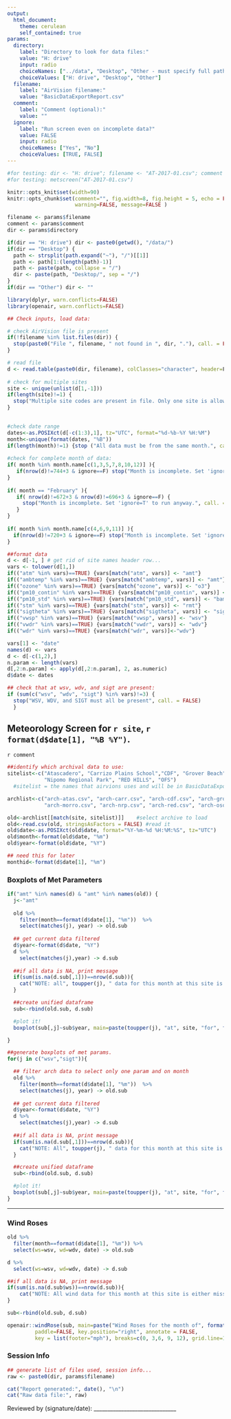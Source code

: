 ```yaml
---
output:
  html_document:
    theme: cerulean
    self_contained: true
params:
  directory:
    label: "Directory to look for data files:"
    value: "H: drive"
    input: radio
    choiceNames: ["../data", "Desktop", "Other - must specify full path in filename, below"]
    choiceValues: ["H: drive", "Desktop", "Other"]
  filename: 
    label: "AirVision filename:" 
    value: "BasicDataExportReport.csv"
  comment: 
    label: "Comment (optional):"
    value: ""
  ignore:
    label: "Run screen even on incomplete data?"
    value: FALSE
    input: radio
    choiceNames: ["Yes", "No"]
    choiceValues: [TRUE, FALSE]  
---
```


```r

#for testing: dir <- "H: drive"; filename <- "AT-2017-01.csv"; comment <- ""; ignore <- FALSE
#for testing: metscreen("AT-2017-01.csv")

knitr::opts_knit$set(width=90)
knitr::opts_chunk$set(comment="", fig.width=8, fig.height = 5, echo = FALSE, 
                      warning=FALSE, message=FALSE )

filename <- params$filename
comment <- params$comment
dir <- params$directory

if(dir == "H: drive") dir <- paste0(getwd(), "/data/")
if(dir == "Desktop") {
  path <- strsplit(path.expand("~"), "/")[[1]]
  path <- path[1:(length(path)-1)]
  path <- paste(path, collapse = "/")
  dir <- paste(path, "Desktop/", sep = "/")
} 
if(dir == "Other") dir <- ""

```

```r
library(dplyr, warn.conflicts=FALSE)
library(openair, warn.conflicts=FALSE)
```

```r
## Check inputs, load data:

# check AirVision file is present
if(!filename %in% list.files(dir)) {
  stop(paste0("File ", filename, " not found in ", dir, "."), call. = FALSE)
} 

# read file
d <- read.table(paste0(dir, filename), colClasses="character", header=F, sep=",")
  
# check for multiple sites
site <- unique(unlist(d[1,-1]))
if(length(site)!=1) {
  stop("Multiple site codes are present in file. Only one site is allowed.", call. = FALSE)
}

  
#check date range
dates<-as.POSIXct(d[-c(1:3),1], tz="UTC", format="%d-%b-%Y %H:%M")
month<-unique(format(dates, "%B"))
if(length(month)!=1) {stop ("All data must be from the same month.", call. = FALSE)}
  
#check for complete month of data:
if( month %in% month.name[c(1,3,5,7,8,10,12)] ){
   if(nrow(d)!=744+3 & ignore==F) stop("Month is incomplete. Set 'ignore=T' to run anyway.", call. = FALSE)
}
  
if( month == "February" ){
   if( nrow(d)!=672+3 & nrow(d)!=696+3 & ignore==F) {
     stop("Month is incomplete. Set 'ignore=T' to run anyway.", call. = FALSE)
   } 
}
  
if( month %in% month.name[c(4,6,9,11)] ){
  if(nrow(d)!=720+3 & ignore==F) stop("Month is incomplete. Set 'ignore=T' to run anyway.", call. = FALSE)
}

##format data
d <- d[-1, ] # get rid of site names header row...
vars <- tolower(d[1,])
if(("atm" %in% vars)==TRUE) {vars[match("atm", vars)] <- "amt"}
if(("ambtemp" %in% vars)==TRUE) {vars[match("ambtemp", vars)] <- "amt"}
if(("ozone" %in% vars)==TRUE) {vars[match("ozone", vars)] <- "o3"}
if(("pm10_contin" %in% vars)==TRUE) {vars[match("pm10_contin", vars)] <- "bam10"}
if(("pm10_std" %in% vars)==TRUE) {vars[match("pm10_std", vars)] <- "bam10std"}
if(("stm" %in% vars)==TRUE) {vars[match("stm", vars)] <- "rmt"}
if(("sigtheta" %in% vars)==TRUE) {vars[match("sigtheta", vars)] <- "sigt"}
if(("vwsp" %in% vars)==TRUE) {vars[match("vwsp", vars)] <- "wsv"}
if(("vwdr" %in% vars)==TRUE) {vars[match("vwdr", vars)] <- "wdv"}
if(("wdr" %in% vars)==TRUE) {vars[match("wdr", vars)]<-"wdv"}

vars[1] <- "date"
names(d) <- vars
d <- d[-c(1,2),]
n.param <- length(vars)
d[,2:n.param] <- apply(d[,2:n.param], 2, as.numeric)
d$date <- dates

## check that at wsv, wdv, and sigt are present:
if (sum(c("wsv", "wdv", "sigt") %in% vars)!=3) {
  stop("WSV, WDV, and SIGT must all be present", call. = FALSE)
  }

```

## Meteorology Screen for `r site`, `r format(d$date[1], "%B %Y")`.

`r comment`

```r

##identify which archival data to use:
sitelist<-c("Atascadero", "Carrizo Plains School","CDF", "Grover Beach", "Mesa 2", "MORRO BAY", 
            "Nipomo Regional Park", "RED HILLS", "OFS")
  #sitelist = the names that airvions uses and will be in BasicDataExportReport

archlist<-c("arch-atas.csv", "arch-carr.csv", "arch-cdf.csv", "arch-grov.csv", "arch-mesa.csv",
            "arch-morro.csv", "arch-nrp.csv", "arch-red.csv", "arch-oso.csv")

old<-archlist[[match(site, sitelist)]]    #select archive to load
old<-read.csv(old, stringsAsFactors = FALSE) #read it
old$date<-as.POSIXct(old$date, format="%Y-%m-%d %H:%M:%S", tz="UTC")
old$month<-format(old$date, "%m")
old$year<-format(old$date, "%Y")

## need this for later
monthid<-format(d$date[1], "%m")
```

### Boxplots of Met Parameters
```r
if("amt" %in% names(d) & "amt" %in% names(old)) {
  j<-"amt"
  
  old %>%                        
    filter(month==format(d$date[1], "%m"))  %>%
    select(matches(j), year) -> old.sub 
    
  ## get current data filtered
  d$year<-format(d$date, "%Y")
  d %>%
    select(matches(j),year) -> d.sub
  
  ##if all data is NA, print message
  if(sum(is.na(d.sub[,1]))==nrow(d.sub)){
    cat("NOTE: all", toupper(j), " data for this month at this site is either missing or invalid")
  }

  ##create unified dataframe
  sub<-rbind(old.sub, d.sub)

  #plot it!
  boxplot(sub[,j]~sub$year, main=paste(toupper(j), "at", site, "for", format(d$date[1], "%B")), las=2, varwidth=TRUE)

}

```

```r

##generate boxplots of met params.
for(j in c("wsv","sigt")){

  ## filter arch data to select only one param and on month
  old %>%                        
    filter(month==format(d$date[1], "%m"))  %>%
    select(matches(j), year) -> old.sub 
    
  ## get current data filtered
  d$year<-format(d$date, "%Y")
  d %>%
    select(matches(j),year) -> d.sub
  
  ##if all data is NA, print message
  if(sum(is.na(d.sub[,1]))==nrow(d.sub)){
    cat("NOTE: All", toupper(j), " data for this month at this site is either missing or invalid.")
  }

  ##create unified dataframe
  sub<-rbind(old.sub, d.sub)

  #plot it!
  boxplot(sub[,j]~sub$year, main=paste(toupper(j), "at", site, "for", format(d$date[1], "%B")), las=2)
}
```

------
### Wind Roses
```r

old %>%
  filter(month==format(d$date[1], "%m")) %>%
  select(ws=wsv, wd=wdv, date) -> old.sub

d %>%
  select(ws=wsv, wd=wdv, date) -> d.sub

##if all data is NA, print message
if(sum(is.na(d.sub$ws))==nrow(d.sub)){
    cat("NOTE: All wind data for this month at this site is either missing or invalid.")
}

sub<-rbind(old.sub, d.sub)

openair::windRose(sub, main=paste("Wind Roses for the month of", format(d$date[1], "%B")), type="year", 
         paddle=FALSE, key.position="right", annotate = FALSE,
         key = list(footer="mph"), breaks=c(0, 3,6, 9, 12), grid.line=10)

```

### Session Info
```r
## generate list of files used, session info...
raw <- paste0(dir, params$filename)

cat("Report generated:", date(), "\n")
cat("Raw data file:", raw)
```

Reviewed by (signature/date): ______________________________
